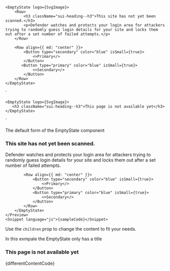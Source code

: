 

    <EmptyState logo={SvgImage}>
        <Row>
            <h3 className="sui-heading--h3">This site has not yet been scanned.</h3>
            <p>Defender watches and protects your login area for attackers trying to randomly guess login details for your site and locks them out after a set number of failed attempts.</p>
        </Row>

        <Row align={{ md: "center" }}>
            <Button type="secondary" color="blue" isSmall={true}>
                <>Primary</>
            </Button>
           <Button type="primary" color="blue" isSmall={true}>
                <>Secondary</>
            </Button>
        </Row>
    </EmptyState>

`


    <EmptyState logo={SvgImage}>
       <h3 className="sui-heading--h3">This page is not available yet</h3>
    </EmptyState>

`

<Section contained={true} style={{ paddingTop: 30 }}>
	<p>The default form of the EmptyState component</p>
	<Preview wrapper={true}>
		<EmptyState logo={SvgImage}>
            <Row>
				<h3 className="sui-heading--h3">This site has not yet been scanned.</h3>
				<p>	Defender watches and protects your login area for attackers trying to randomly guess login details for your site and locks them out after a set number of failed attempts.	</p>
			</Row>

    		<Row align={{ md: "center" }}>
    			<Button type="secondary" color="blue" isSmall={true}>
    				<>Primary</>
    			</Button>
    			<Button type="primary" color="blue" isSmall={true}>
    				<>Secondary</>
    			</Button>
    		</Row>
        </EmptyState>
    </Preview>
    <Snippet language="js">{sampleCode}</Snippet>

</Section>

<Section contained={true} title="Different content">
	<p>
		Use the <Code small={true}>children</Code> prop to change the content to fit
		your needs.
	</p>
	<p>In this exmpale the EmptyState only has a title</p>
	<Preview wrapper={true}>
		<EmptyState logo={SvgImage}>
			<h3 className="sui-heading--h3">This page is not available yet</h3>
		</EmptyState>
	</Preview>
	<Snippet language="js">{differentContentCode}</Snippet>
</Section>
